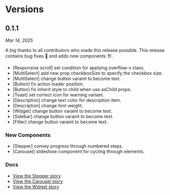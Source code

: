 
<Meta title="Changelog" />

# Versions

## 0.1.1

_Mar 14, 2025_

A big thanks to all contributors who made this release possible.
This release contains bug fixes 🐛 and adds new components 🏗️.

- [Responsive scroll] set condition for applying overflow-x class.
- [MultiSelect] add new prop checkboxSize to specify the checkbox size.
- [MultiSelect] change button varaint to become text.
- [Button] fix action loader position.
- [Button] fix inherit style to child when use asChild props.
- [Toast] set correct icon for warning variant.
- [Description] change text color for description item.
- [Description] change font weight.
- [Widget] change button varaint to become text.
- [Sidebar] change button varaint to become text.
- [Filter] change button varaint to become text.

### New Components

- [Stepper] convey progress through numbered steps.
- [Carousel] slideshow component for cycling through elements.

### Docs

- [View the Stepper story](?path=/docs/design-system-navigation-stepper--documentation)
- [View the Carousel story](?path=/docs/design-system-data-display-carousel--documentation)
- [View the Widget story](?path=/docs/design-system-layout-widget--documentation)
